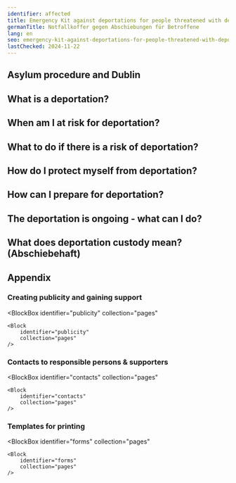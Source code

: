 ```yaml
---
identifier: affected
title: Emergency Kit against deportations for people threatened with deportation
germanTitle: Notfallkoffer gegen Abschiebungen für Betroffene
lang: en
seo: emergency-kit-against-deportations-for-people-threatened-with-deportation
lastChecked: 2024-11-22
---
```



<Block identifier="kit-intro" />

<Block identifier="kit-advice" />

## Asylum procedure and Dublin

<Block identifier="kit-procedure-dublin"/>

## What is a deportation?

<Block identifier="kit-deportation-definition"/>

## When am I at risk for deportation?

<Block identifier="kit-deportation-risk"/>

## What to do if there is a risk of deportation?

<Block identifier="kit-stress" />

<Block identifier="kit-residence" />

## How do I protect myself from deportation?

<Block identifier="kit-prevent-deportation" />

## How can I prepare for deportation?

<Block identifier="kit-prepare-deportation" />

## The deportation is ongoing - what can I do?

<Block identifier="kit-police" />

<Block identifier="kit-ongoing-deportation" />

## What does deportation custody mean? (Abschiebehaft)

<Block identifier="kit-detention" />

## Appendix

<Block identifier="kit-outro" />

###  Creating publicity and gaining support

<BlockBox
    identifier="publicity"
    collection="pages"
>
    <Block
        identifier="publicity"
        collection="pages"
    />
</BlockBox>

### Contacts to responsible persons & supporters

<BlockBox
    identifier="contacts"
    collection="pages"
>
    <Block
        identifier="contacts"
        collection="pages"
    />
</BlockBox>

### Templates for printing

<BlockBox
    identifier="forms"
    collection="pages"
>
    <Block
        identifier="forms"
        collection="pages"
    />
</BlockBox>
